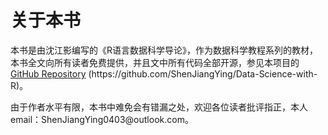# 关于本书 {.unnumbered}

本书是由沈江影编写的《R语言数据科学导论》，作为数据科学教程系列的教材，本书全文向所有读者免费提供，并且文中所有代码全部开源，参见本项目的[GitHub Repository](https://github.com/ShenJiangYing/Data-Science-with-R) (https://github.com/ShenJiangYing/Data-Science-with-R)。

由于作者水平有限，本书中难免会有错漏之处，欢迎各位读者批评指正，本人email：ShenJiangYing0403\@outlook.com。
